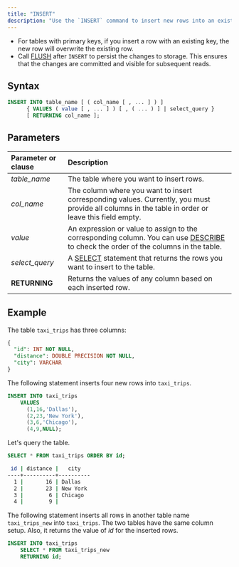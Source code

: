 ```yaml
---
title: "INSERT"
description: "Use the `INSERT` command to insert new rows into an existing table."
---
```


<Note>


* For tables with primary keys, if you insert a row with an existing key, the new row will overwrite the existing row.
* Call [FLUSH](/docs/current/sql-flush/) after `INSERT` to persist the changes to storage. This ensures that the changes are committed and visible for subsequent reads.
</Note>

## Syntax

```sql
INSERT INTO table_name [ ( col_name [ , ... ] ) ]
      { VALUES ( value [ , ... ] ) [ , ( ... ) ] | select_query }
      [ RETURNING col_name ];
```

## Parameters

| Parameter or clause | Description                                                                                                                                                        |
| :------------------ | :----------------------------------------------------------------------------------------------------------------------------------------------------------------- |
| _table\_name_       | The table where you want to insert rows.                                                                                                                           |
| _col\_name_         | The column where you want to insert corresponding values.  Currently, you must provide all columns in the table in order or leave this field empty.                |
| _value_             | An expression or value to assign to the corresponding column.  You can use [DESCRIBE](/docs/current/sql-describe/) to check the order of the columns in the table. |
| _select\_query_     | A [SELECT](/docs/current/sql-select/) statement that returns the rows you want to insert to the table.                                                             |
| **RETURNING**       | Returns the values of any column based on each inserted row.                                                                                                       |

## Example

The table `taxi_trips` has three columns:

```sql
{
  "id": INT NOT NULL,
  "distance": DOUBLE PRECISION NOT NULL,
  "city": VARCHAR
}
```

The following statement inserts four new rows into `taxi_trips`.

```sql
INSERT INTO taxi_trips
    VALUES
      (1,16,'Dallas'),
      (2,23,'New York'),
      (3,6,'Chicago'),
      (4,9,NULL);
```

Let's query the table.

```sql
SELECT * FROM taxi_trips ORDER BY id;
```

```bash
 id | distance |   city
----+----------+----------
  1 |       16 | Dallas
  2 |       23 | New York
  3 |        6 | Chicago
  4 |        9 |
```

The following statement inserts all rows in another table name `taxi_trips_new` into `taxi_trips`. The two tables have the same column setup. Also, it returns the value of _id_ for the inserted rows.

```sql
INSERT INTO taxi_trips
    SELECT * FROM taxi_trips_new
    RETURNING id;
```
